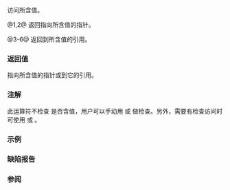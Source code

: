 {{cpp/utility/optional/title|operator-&gt;|operator*}}
{{cpp/utility/optional/navbar}}
{{dcl begin}}
{{dcl|num=1|since=c++17|
constexpr const T* operator-&gt;() const noexcept;
}}
{{dcl|num=2|since=c++17|
constexpr T* operator-&gt;() noexcept;
}}
{{dcl|num=3|since=c++17|
constexpr const T&amp; operator*() const&amp; noexcept;
}}
{{dcl|num=4|since=c++17|
constexpr T&amp; operator*() &amp; noexcept;
}}
{{dcl|num=5|since=c++17|
constexpr const T&amp;&amp; operator*() const&amp;&amp; noexcept;
}}
{{dcl|num=6|since=c++17|
constexpr T&amp;&amp; operator*() &amp;&amp; noexcept;
}}
{{dcl end}}

访问所含值。

@1,2@ 返回指向所含值的指针。

@3-6@ 返回到所含值的引用。

{{p}}
{{cpp/hardened ub if|since=c++26| {{lc|has_value()}} 是 {{c|false}}}}

===返回值===
指向所含值的指针或到它的引用。

===注解===
此运算符不检查 {{tt|optional}} 是否含值，用户可以手动用 {{lc|has_value()}} 或 {{lc|operator bool()}} 做检查。另外，需要有检查访问时可使用 {{lc|value()}} 或 {{lc|value_or()}}。

===示例===
{{example
|code=
#include &lt;iomanip&gt;
#include &lt;iostream&gt;
#include &lt;optional&gt;
#include &lt;string&gt;
 
int main()
{
    using namespace std::string_literals;
    
    std::optional&lt;int&gt; opt1{1};
    std::cout&lt;&lt; "opt1："  &lt;&lt; *opt1 &lt;&lt; '\n';
    
    *opt1 = 2;
    std::cout&lt;&lt; "opt1："  &lt;&lt; *opt1 &lt;&lt; '\n';
    
    std::optional&lt;std::string&gt; opt2{"abc"s};
    std::cout &lt;&lt; "opt2：" &lt;&lt; std::quoted(*opt2) &lt;&lt; "，size：" &lt;&lt; opt2-&gt;size() &lt;&lt; '\n';
    
    // 你能通过在到 optional 的右值上调用 operator* “取”其所含值
    auto taken = *std::move(opt2);
    std::cout &lt;&lt; "已取到：" &lt;&lt; std::quoted(taken) &lt;&lt; "\n"
                 "opt2：" &lt;&lt; std::quoted(*opt2) &lt;&lt; "，size：" &lt;&lt; opt2-&gt;size() &lt;&lt; '\n';
}
|output=
opt1：1
opt1：2
opt2："abc"，size：3
已取到："abc"
opt2：""，size：0
}}

===缺陷报告===
{{dr list begin}}
{{dr list item|wg=lwg|dr=2762|std=C++17|before={{tt|operator-&gt;}} 与 {{tt|operator*}} 可能为潜在抛出|after=使之为 noexcept}}
{{dr list end}}

===参阅===
{{dsc begin}}
{{dsc inc|cpp/utility/optional/dsc value}}
{{dsc inc|cpp/utility/optional/dsc value_or}}
{{dsc end}}

{{langlinks|de|en|es|ja|ru}}